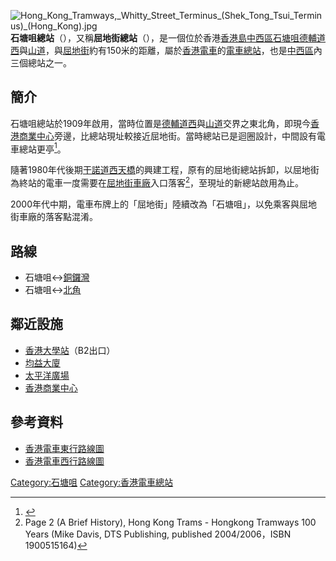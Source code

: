 {{about|香港電車總站|同名巴士總站|屈地街巴士總站|前稱「屈地站」的港鐵港島綫車站|香港大學站}}
{{Infobox station
|name = 石塘咀
|eng_name = Shek Tong Tsui
|linecolour=#016339
|image = Shek Tong Tsui Terminus 20210220 125043.jpg
|caption = 石塘咀總站（2021年2月）
|borough = {{HKG}}[[香港島|香港島]][[中西區_(香港)|中西區]]
|address = [[石塘咀|石塘咀]][[德輔道西|德輔道西]]與[[山道|山道]]交界
|coordinates = {{coord|22.2872131|N|114.1350612|E|display=inline,title}}
|elevation = 
|operator = [[香港電車|香港電車]]
|line = {{香港交通標誌|TRAM|S}}
|distance = 
|platform = 1個[[側式月台|側式月台]]
|track = 1條
|connections = [[港鐵|港鐵]][[香港大學站|香港大學站]]、[[香港巴士|巴士]]、[[香港小巴|小巴]]
|structure = 地面車站
|hall = 
|depth = 
|levels = 
|interchange = 
|exits = 
|lift = 
|escalator = 
|architect = 
|architectural_style = 
|colour = 
|status = 營運中
|code = 
|built = 
|opened = 1909年
|opening = 
|closed = 
|rebuilt = 
|former = 
|passengers = 
|station_hours = 
|first = 往[[銅鑼灣總站|銅鑼灣]]：05:16<br />往[[北角總站|北角]]：06:00
|last = 往[[銅鑼灣總站|銅鑼灣]]：22:52<br />往[[北角總站|北角]]：18:30
|adjacent = 
|other_services = 
|route_map = 
}}
[[File:Hong_Kong_Tramways,_Whitty_Street_Terminus_(Shek_Tong_Tsui_Terminus)_(Hong_Kong).jpg|thumb]]
'''石塘咀總站'''（{{lang-en|Shek Tong Tsui Terminus}}），又稱'''屈地街總站'''（{{lang-en|Whitty Street Terminus}}），是一個位於香港[[香港島|香港島]][[中西區_(香港)|中西區]][[石塘咀|石塘咀]][[德輔道|德輔道西]]與[[山道|山道]]，與[[屈地街|屈地街]]約有150米的距離，屬於[[香港電車|香港電車]]的[[電車站|電車總站]]，也是[[中西區_(香港)|中西區]]內三個總站之一。

==簡介==
石塘咀總站於1909年啟用，當時位置是[[德輔道西|德輔道西]]與[[山道|山道]]交界之東北角，即現今[[香港商業中心|香港商業中心]]旁邊，比總站現址較接近屈地街。當時總站已是迴圈設計，中間設有電車總站更亭<ref>{{Cite web |url=http://www.hk-place.com/db.php?post=d001011 |title=香港地方：屈地街電車總站 |accessdate=2014-02-08 |archive-date=2013-08-18 |archive-url=https://web.archive.org/web/20130818152227/http://hk-place.com/db.php?post=d001011 |dead-url=no }}</ref>。

隨著1980年代後期[[干諾道西天橋|干諾道西天橋]]的興建工程，原有的屈地街總站拆卸，以屈地街為終站的電車一度需要在[[屈地街車廠|屈地街車廠]]入口落客<ref>Page 2 (A Brief History), Hong Kong Trams - Hongkong Tramways 100 Years (Mike Davis, DTS Publishing, published 2004/2006，ISBN 1900515164)</ref>，至現址的新總站啟用為止。

2000年代中期，電車布牌上的「屈地街」陸續改為「石塘咀」，以免乘客與屈地街車廠的落客點混淆。

==路線==
*石塘咀↔[[銅鑼灣總站|銅鑼灣]]
*石塘咀↔[[北角總站|北角]]

==鄰近設施==
*[[香港大學站|香港大學站]]（B2出口）
*[[均益大廈|均益大廈]]
*[[太平洋廣場|太平洋廣場]]
*[[香港商業中心|香港商業中心]]

==參考資料==
{{commonscat|Whitty Street Tram Terminus}}
{{reflist}}
*[http://www.hktramways.com/zh/tramservice/routemapeastbound.html 香港電車東行路線圖] {{Wayback|url=http://www.hktramways.com/zh/tramservice/routemapeastbound.html |date=20130521214736 }}
*[http://www.hktramways.com/zh/tramservice/routemapwestbound.html 香港電車西行路線圖] {{Wayback|url=http://www.hktramways.com/zh/tramservice/routemapwestbound.html |date=20140220060831 }}


{{香港電車}}

[[Category:石塘咀|Category:石塘咀]]
[[Category:香港電車總站|Category:香港電車總站]]